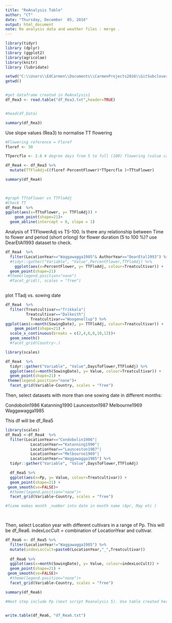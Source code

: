 ```yaml
---
title: "ReAnalysis Table"
author: "CT"
date: "Thursday, December  05, 2016"
output: html_document
note: Re analysis data and weather files : merge .
---
```


```r
library(tidyr)
library (dplyr)
library (ggplot2)
library(agricolae)
library(knitr)
library (lubridate)

```
 


```r
setwd("C:\\Users\\EdCarmen\\Documents\\CarmenProjects2016\\GitSubclover\\ReAnalysis")
getwd()


#get dataframe created in ReAnalysis1
df_Rea3 <- read.table("df_Rea3.txt",header=TRUE)


#head(df_Data)

summary(df_Rea3)

```

Use slope values (Rea3) to normalise TT flowering 

```r
#Flowering reference = Floref
floref <- 50

TTpercflo <- 2.6 # degree days from 5 to full (100) flowering (value calculated from DearEtAL1993_Reanalysis3 script)

df_Rea4 <- df_Rea3 %>%
  mutate(TTFloAdj=((floref-PercentFlower)*TTpercflo )+TTtoFlower)

summary(df_Rea4)

  
```


```r
#graph TTtoFlower vs TTFloAdj
#Check TT 
df_Rea4  %>% 
ggplot(aes(x=TTtoFlower, y= TTFloAdj)) +
    geom_point(shape=21)+
  geom_abline(intercept = 0, slope = 1)

```

Analysis of TTFlowerAdj vs T5-100. Is there any relationship between Time to flower and period (short orlong) for flower duration (5 to 100 %)? use DearEtAl1993 dataset to check.


```r
df_Rea4  %>% 
  filter(LocationYear=="Waggawagga1985"& AuthorYear=="DearEtal1993") %>%
  #tidyr::gather("Variable", "Value",PercentFlower,TTFloAdj) %>%
    ggplot(aes(x=PercentFlower, y= TTFloAdj, colour=Treatcultivar)) +
  geom_point(shape=21) 
 #theme(legend.position="none")
  #facet_grid(), scales = "free")
 
```




plot TTadj vs. sowing date

```r
df_Rea4  %>% 
  filter(Treatcultivar=="Trikkala"|
         Treatcultivar=="Dalkeith"|
           Treatcultivar=="Woogenellup") %>%
ggplot(aes(x=month(SowingDate), y= TTFloAdj, colour=Treatcultivar)) +
    geom_point(shape=21) +
  scale_x_continuous(breaks = c(2,4,6,8,10,12))+
  geom_smooth()
  #facet_grid(Country~.)


```

```r
library(scales)

df_Rea4  %>% 
  tidyr::gather("Variable", "Value",DaysToFlower,TTFloAdj) %>%
  ggplot(aes(x=month(SowingDate), y= Value, colour=Treatcultivar)) +
  geom_point(shape=21) +
 theme(legend.position="none")+
  facet_grid(Variable~Country, scales = "free")

```

Then, select datasets with more than one sowing date in different months:

Condobolin1986
Katanning1990
Launceston1987
Melbourne1969
Waggawagga1985

This df will be df_Rea5

```r
library(scales)
df_Rea5 <-df_Rea4  %>% 
  filter(LocationYear=="Condobolin1986"| 
           LocationYear=="Katanning1990"|
           LocationYear=="Launceston1987"|
           LocationYear=="Melbourne1969"|
           LocationYear=="Waggawagga1985") %>%
  tidyr::gather("Variable", "Value",DaysToFlower,TTFloAdj)

  df_Rea5 %>% 
  ggplot(aes(x=Pp, y= Value, colour=Treatcultivar)) +
  geom_point(shape=21) +
 geom_smooth(se=FALSE)+
  #theme(legend.position="none")+
  facet_grid(Variable~Country, scales = "free")

#fixme makes month _number into date in month name (Apr, May etc ) 

  

```


Then, select Location year with different cultivars in a range of Pp. This will be df_Rea6.
indexLocCult = combination of LocationYear and cultivar.


```r

df_Rea6 <- df_Rea5 %>% 
  filter(LocationYear!="Waggawagga1985") %>%
  mutate(indexLocCult=paste0(LocationYear,"_",Treatcultivar))
  
  df_Rea6 %>%
  ggplot(aes(x=month(SowingDate), y= Value, colour=indexLocCult)) +
  geom_point(shape=21) +
 geom_smooth(se=FALSE)+
  #theme(legend.position="none")+
  facet_grid(Variable~Country, scales = "free")

summary(df_Rea6)
```


```r

#Next step include Pp (next script Reanalysis 5). Use table created here! 


write.table(df_Rea6, "df_Rea6.txt")

```


